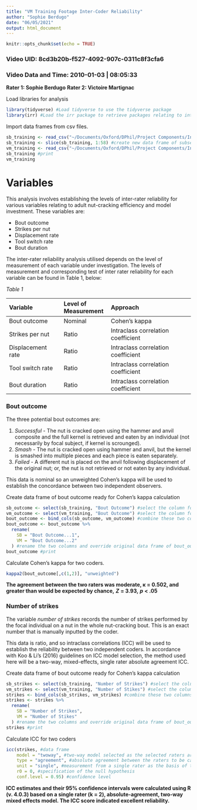 ```yaml
---
title: "VM Training Footage Inter-Coder Reliability"
author: "Sophie Berdugo"
date: "06/05/2021"
output: html_document
---
```


```r
knitr::opts_chunk$set(echo = TRUE)
```


### Video UID: 8cd3b20b-f527-4092-907c-0311c8f3cfa6
### Video Data and Time: 2010-01-03 | 08:05:33

**Rater 1: Sophie Berdugo**
**Rater 2: Victoire Martignac**

Load libraries for analysis
```r
library(tidyverse) #Load tidyverse to use the tidyverse package
library(irr) #Load the irr package to retrieve packages relating to inter-rater reliability.
```

Import data frames from csv files.
```r
sb_training <- read_csv("~/Documents/Oxford/DPhil/Project Components/Inter-Coder Reliability/Data/Victoire Martignac/Training Data/SB_Clean.csv") #read csv file for SB clean training data
sb_training <- slice(sb_training, 1:58) #create new data frame of subset of first 58 rows
vm_training <- read_csv("~/Documents/Oxford/DPhil/Project Components/Inter-Coder Reliability/Data/Victoire Martignac/Training Data/VM_Clean.csv") #read csv file for VM clean training data
sb_training #print
vm_training
```

# Variables
This analysis involves establishing the levels of inter-rater reliability for various variables relating to adult nut-cracking efficiency and model investment. These variables are:

* Bout outcome
* Strikes per nut
* Displacement rate
* Tool switch rate
* Bout duration

The inter-rater reliability analysis utilised depends on the level of measurement of each variable under investigation. The levels of measurement and corresponding test of inter rater reliability for each variable can be found in Table 1, below:

*Table 1*

| Variable                | Level of Measurement | Approach                           |
| :---------------------- | :------------------- | :--------------------------------- |
| Bout outcome            | Nominal              | Cohen's kappa                      |
| Strikes per nut         | Ratio                | Intraclass correlation coefficient |
| Displacement rate       | Ratio                | Intraclass correlation coefficient |
| Tool switch rate        | Ratio                | Intraclass correlation coefficient |
| Bout duration           | Ratio                | Intraclass correlation coefficient |

### Bout outcome

The three potential bout outcomes are:

1. *Successful* - The nut is cracked open using the hammer and anvil composite and the full kernel is retrieved and eaten by an individual (not necessarily by focal subject, if kernel is scrounged). 
2. *Smash* - The nut is cracked open using hammer and anvil, but the kernel is smashed into multiple pieces and each piece is eaten separately.
3. *Failed* - A different nut is placed on the anvil following displacement of the original nut; or, the nut is not retrieved or not eaten by any individual. 

This data is nominal so an unweighted Cohen's kappa will be used to establish the concordance between two independent observers. 

Create data frame of bout outcome ready for Cohen's kappa calculation
```r
sb_outcome <- select(sb_training, "Bout Outcome") #select the column for bout outcome from sb data frame
vm_outcome <- select(vm_training, "Bout Outcome") #select the column for bout outcome from vm data frame
bout_outcome <- bind_cols(sb_outcome, vm_outcome) #combine these two columns
bout_outcome <- bout_outcome %>%
  rename(
    SB = "Bout Outcome...1",
    VM = "Bout Outcome...2"
  ) #rename the two columns and override original data frame of bout_outcome to include renamed columns
bout_outcome #print
```

Calculate Cohen's kappa for two coders.

```r
kappa2(bout_outcome[,c(1,2)], "unweighted")
```
**The agreement between the two raters was moderate, κ = 0.502, and greater than would be expected by chance,** ***Z*** **= 3.93,** ***p*** **< .05**

### Number of strikes

The variable *number of strikes* records the number of strikes performed by the focal individual on a nut in the whole nut-cracking bout. This is an exact number that is manually inputted by the coder. 

This data is ratio, and so intraclass correlations (ICC) will be used to establish the reliability between two independent coders. In accordance with Koo & Li's (2016) guidelines on ICC model selection, the method used here will be a two-way, mixed-effects, single rater absolute agreement ICC.

Create data frame of bout outcome ready for Cohen's kappa calculation
```r
sb_strikes <- select(sb_training, "Number of Strikes") #select the column for number of strikes from sb data frame
vm_strikes <- select(vm_training, "Number of Stikes") #select the column for number of strikes from vm data frame
strikes <- bind_cols(sb_strikes, vm_strikes) #combine these two columns
strikes <- strikes %>%
  rename(
    SB = "Number of Strikes",
    VM = "Number of Stikes"
  ) #rename the two columns and override original data frame of bout_outcome to include renamed columns
strikes #print
```

Calculate ICC for two coders
```r
icc(strikes, #data frame
    model = "twoway", #two-way model selected as the selected raters are the only raters of interest (Koo & Li, 2016)
    type = "agreement", #absolute agreement between the raters to be calculated
    unit = "single", #measurement from a single rater as the basis of the actual measurement
    r0 = 0, #specification of the null hypothesis
    conf.level = 0.95) #confidence level
```
**ICC estimates and their 95% confidence intervals were calculated using R (v. 4.0.3) based on a single rater (k = 2), absolute-agreement, two-way mixed effects model. The ICC score indicated excellent reliability.** 

